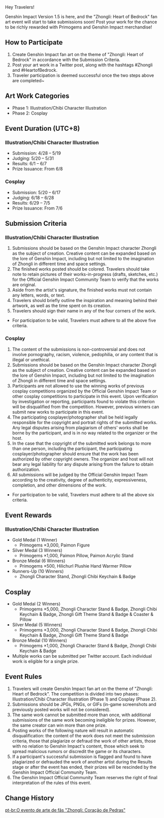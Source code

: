 {{Event
|name              = Heart of Bedrock Fanart & Cosplay Submission Event
|image             = Heart of Bedrock Fanart & Cosplay Submission Event.png
|type              = Web
|type2             = Fanart
|time_known        = yes
|time_start        = 2021-04-28
|time_start_offset = GMT+8
|time_end          = 2021-06-17
|time_end_offset   = GMT+8
|link              = https://www.hoyolab.com/article/334309
}}

Hey Travelers!

Genshin Impact Version 1.5 is here, and the "Zhongli: Heart of Bedrock" fan art event will start to take submissions soon! Post your work for the chance to be richly rewarded with Primogems and Genshin Impact merchandise!

==How to Participate==
#Create Genshin Impact fan art on the theme of "Zhongli: Heart of Bedrock" in accordance with the Submission Criteria.
#Post your art work in a Twitter post, along with the hashtags #Zhongli and #HeartofBedrock.
#Traveler participation is deemed successful once the two steps above are completed~

==Art Work Categories==
*Phase 1: Illustration/Chibi Character Illustration
*Phase 2: Cosplay

==Event Duration (UTC+8)==
===Illustration/Chibi Character Illustration===
*Submission: 4/28 – 5/19
*Judging: 5/20 – 5/31
*Results: 6/1 – 6/7
*Prize Issuance: From 6/8

===Cosplay===
*Submission: 5/20 – 6/17
*Judging: 6/18 – 6/28
*Results: 6/29 – 7/5
*Prize Issuance: From 7/6

==Submission Criteria==
===Illustration/Chibi Character Illustration===
#Submissions should be based on the Genshin Impact character Zhongli as the subject of creation. Creative content can be expanded based on the lore of Genshin Impact, including but not limited to the imagination of Zhongli in different time and space settings.
#The finished works posted should be colored. Travelers should take note to retain pictures of their works-in-progress (drafts, sketches, etc.) for the Official Genshin Impact Community Team to verify that the works are original.
#Aside from the artist's signature, the finished works must not contain any letters, words, or text.
#Travelers should briefly outline the inspiration and meaning behind their artwork, as well as the time spent on its creation.
#Travelers should sign their name in any of the four corners of the work.
* For participation to be valid, Travelers must adhere to all the above five criteria.

===Cosplay===
#The content of the submissions is non-controversial and does not involve pornography, racism, violence, pedophilia, or any content that is illegal or unethical.
#Submissions should be based on the Genshin Impact character Zhongli as the subject of creation. Creative content can be expanded based on the lore of Genshin Impact, including but not limited to the imagination of Zhongli in different time and space settings.
#Participants are not allowed to use the winning works of previous cosplay competitions organized by the Official Genshin Impact Team or other cosplay competitions to participate in this event. Upon verification by investigation or reporting, participants found to violate this criterion will be disqualified from the competition. However, previous winners can submit new works to participate in this event.
#The participating cosplayer/photographer shall be held legally responsible for the copyright and portrait rights of the submitted works. Any legal disputes arising from plagiarism of others' works shall be borne by the participant, and is in no way related to the organizer or the host.
#In the case that the copyright of the submitted work belongs to more than one person, including the participant, the participating cosplayer/photographer should ensure that the work has been authorized by other copyright owners. The organizer and host will not bear any legal liability for any dispute arising from the failure to obtain authorization.
#All submissions will be judged by the Official Genshin Impact Team according to the creativity, degree of authenticity, expressiveness, completion, and other dimensions of the work.
* For participation to be valid, Travelers must adhere to all the above six criteria.

==Event Rewards==
===Illustration/Chibi Character Illustration===
*Gold Medal (1 Winner)
**Primogems ×3,000, Paimon Figure
*Silver Medal (3 Winners)
**Primogems ×1,000, Paimon Pillow, Paimon Acrylic Stand
*Bronze Medal (6 Winners)
**Primogems ×500, Hilichurl Plushie Hand Warmer Pillow
*Runners-Up (10 Winners)
**Zhongli Character Stand, Zhongli Chibi Keychain & Badge

==Cosplay==
*Gold Medal (2 Winners)
**Primogems ×5,000, Zhongli Character Stand & Badge, Zhongli Chibi Keychain & Badge, Zhongli Gift Theme Stand & Badge & Coaster & Pillow
*Silver Medal (5 Winners)
**Primogems ×3,000, Zhongli Character Stand & Badge, Zhongli Chibi Keychain & Badge, Zhongli Gift Theme Stand & Badge
*Bronze Medal (10 Winners)
**Primogems ×1,000, Zhongli Character Stand & Badge, Zhongli Chibi Keychain & Badge
* Multiple works can be submitted per Twitter account. Each individual work is eligible for a single prize.

==Event Rules==
#Travelers will create Genshin Impact fan art on the theme of "Zhongli: Heart of Bedrock". The competition is divided into two phases: Illustration/Chibi Character Illustration (Phase 1) and Cosplay (Phase 2).
#Submissions should be JPGs, PNGs, or GIFs (in-game screenshots and previously posted works will not be considered).
#The same work cannot be submitted more than once, with additional submissions of the same work becoming ineligible for prizes. However, the same creator can win more than one prize.
#Posting works of the following nature will result in automatic disqualification: the content of the work does not meet the submission criteria, those that plagiarize or defraud the work of other artists, those with no relation to Genshin Impact's content, those which seek to spread malicious rumors or discredit the game or its characters.
#If a participant's successful submission is flagged and found to have plagiarized or defrauded the work of another artist during the Results stage or after the event has ended, their prizes will be rescinded by the Genshin Impact Official Community Team.
#The Genshin Impact Official Community Team reserves the right of final interpretation of the rules of this event.

==Change History==
{{Change History|1.5}}
[[pt-br:O evento de arte de fãs "Zhongli: Coração de Pedras"]]